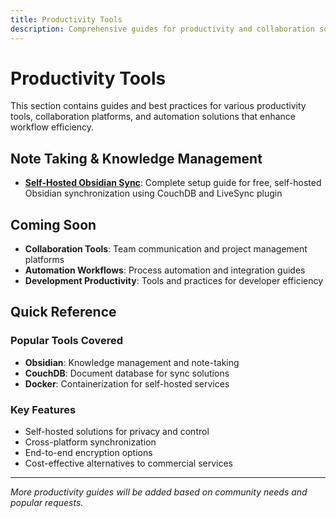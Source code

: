 ```yaml
---
title: Productivity Tools
description: Comprehensive guides for productivity and collaboration software
---
```


# Productivity Tools

This section contains guides and best practices for various productivity tools, collaboration platforms, and automation solutions that enhance workflow efficiency.

## Note Taking & Knowledge Management

- **[Self-Hosted Obsidian Sync](obsidian-sync)**: Complete setup guide for free, self-hosted Obsidian synchronization using CouchDB and LiveSync plugin

## Coming Soon

- **Collaboration Tools**: Team communication and project management platforms
- **Automation Workflows**: Process automation and integration guides
- **Development Productivity**: Tools and practices for developer efficiency

## Quick Reference

### Popular Tools Covered

- **Obsidian**: Knowledge management and note-taking
- **CouchDB**: Document database for sync solutions
- **Docker**: Containerization for self-hosted services

### Key Features

- Self-hosted solutions for privacy and control
- Cross-platform synchronization
- End-to-end encryption options
- Cost-effective alternatives to commercial services

---

*More productivity guides will be added based on community needs and popular requests.*